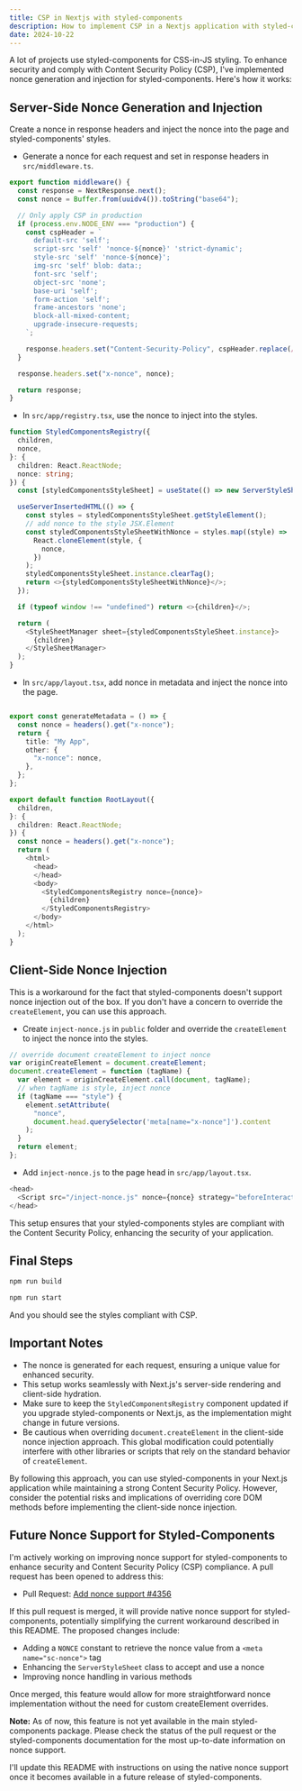 ```yaml
---
title: CSP in Nextjs with styled-components
description: How to implement CSP in a Nextjs application with styled-components.
date: 2024-10-22
---
```


A lot of projects use styled-components for CSS-in-JS styling. To enhance security and comply with Content Security Policy (CSP), I've implemented nonce generation and injection for styled-components. Here's how it works:

## Server-Side Nonce Generation and Injection

Create a nonce in response headers and inject the nonce into the page and styled-components' styles.

- Generate a nonce for each request and set in response headers in `src/middleware.ts`.

```typescript
export function middleware() {
  const response = NextResponse.next();
  const nonce = Buffer.from(uuidv4()).toString("base64");

  // Only apply CSP in production
  if (process.env.NODE_ENV === "production") {
    const cspHeader = `
      default-src 'self';
      script-src 'self' 'nonce-${nonce}' 'strict-dynamic';
      style-src 'self' 'nonce-${nonce}';
      img-src 'self' blob: data:;
      font-src 'self';
      object-src 'none';
      base-uri 'self';
      form-action 'self';
      frame-ancestors 'none';
      block-all-mixed-content;
      upgrade-insecure-requests;
    `;

    response.headers.set("Content-Security-Policy", cspHeader.replace(/\s{2,}/g, " ").trim());
  }

  response.headers.set("x-nonce", nonce);

  return response;
}
```

- In `src/app/registry.tsx`, use the nonce to inject into the styles.

```typescript
function StyledComponentsRegistry({
  children,
  nonce,
}: {
  children: React.ReactNode;
  nonce: string;
}) {
  const [styledComponentsStyleSheet] = useState(() => new ServerStyleSheet());

  useServerInsertedHTML(() => {
    const styles = styledComponentsStyleSheet.getStyleElement();
    // add nonce to the style JSX.Element
    const styledComponentsStyleSheetWithNonce = styles.map((style) =>
      React.cloneElement(style, {
        nonce,
      })
    );
    styledComponentsStyleSheet.instance.clearTag();
    return <>{styledComponentsStyleSheetWithNonce}</>;
  });

  if (typeof window !== "undefined") return <>{children}</>;

  return (
    <StyleSheetManager sheet={styledComponentsStyleSheet.instance}>
      {children}
    </StyleSheetManager>
  );
}
```

- In `src/app/layout.tsx`, add nonce in metadata and inject the nonce into the page.

```typescript

export const generateMetadata = () => {
  const nonce = headers().get("x-nonce");
  return {
    title: "My App",
    other: {
      "x-nonce": nonce,
    },
  };
};

export default function RootLayout({
  children,
}: {
  children: React.ReactNode;
}) {
  const nonce = headers().get("x-nonce");
  return (
    <html>
      <head>
      </head>
      <body>
        <StyledComponentsRegistry nonce={nonce}>
          {children}
        </StyledComponentsRegistry>
      </body>
    </html>
  );
}
```

## Client-Side Nonce Injection

This is a workaround for the fact that styled-components doesn't support nonce injection out of the box. If you don't have a concern to override the `createElement`, you can use this approach.

- Create `inject-nonce.js` in `public` folder and override the `createElement` to inject the nonce into the styles.

```javascript
// override document createElement to inject nonce
var originCreateElement = document.createElement;
document.createElement = function (tagName) {
  var element = originCreateElement.call(document, tagName);
  // when tagName is style, inject nonce
  if (tagName === "style") {
    element.setAttribute(
      "nonce",
      document.head.querySelector('meta[name="x-nonce"]').content
    );
  }
  return element;
};
```

- Add `inject-nonce.js` to the page head in `src/app/layout.tsx`.

```typescript
<head>
  <Script src="/inject-nonce.js" nonce={nonce} strategy="beforeInteractive" />
</head>
```

This setup ensures that your styled-components styles are compliant with the Content Security Policy, enhancing the security of your application.

## Final Steps

```bash
npm run build
```

```bash
npm run start
```

And you should see the styles compliant with CSP.

## Important Notes

- The nonce is generated for each request, ensuring a unique value for enhanced security.
- This setup works seamlessly with Next.js's server-side rendering and client-side hydration.
- Make sure to keep the `StyledComponentsRegistry` component updated if you upgrade styled-components or Next.js, as the implementation might change in future versions.
- Be cautious when overriding `document.createElement` in the client-side nonce injection approach. This global modification could potentially interfere with other libraries or scripts that rely on the standard behavior of `createElement`.

By following this approach, you can use styled-components in your Next.js application while maintaining a strong Content Security Policy. However, consider the potential risks and implications of overriding core DOM methods before implementing the client-side nonce injection.

## Future Nonce Support for Styled-Components

I'm actively working on improving nonce support for styled-components to enhance security and Content Security Policy (CSP) compliance. A pull request has been opened to address this:

- Pull Request: [Add nonce support #4356](https://github.com/styled-components/styled-components/pull/4356)

If this pull request is merged, it will provide native nonce support for styled-components, potentially simplifying the current workaround described in this README. The proposed changes include:

- Adding a `NONCE` constant to retrieve the nonce value from a `<meta name="sc-nonce">` tag
- Enhancing the `ServerStyleSheet` class to accept and use a nonce
- Improving nonce handling in various methods

Once merged, this feature would allow for more straightforward nonce implementation without the need for custom createElement overrides.

**Note:** As of now, this feature is not yet available in the main styled-components package. Please check the status of the pull request or the styled-components documentation for the most up-to-date information on nonce support.

I'll update this README with instructions on using the native nonce support once it becomes available in a future release of styled-components.
